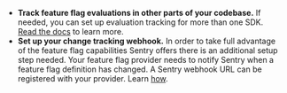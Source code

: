 <Alert level="warning" title="Next Steps">

- **Track feature flag evaluations in other parts of your codebase.** If needed, you can set up evaluation tracking for more than one SDK. [Read the docs](/platforms/javascript/feature-flags/#enable-evaluation-tracking) to learn more.
- **Set up your change tracking webhook.** In order to take full advantage of the feature flag capabilities Sentry offers there is an additional setup step needed. Your feature flag provider needs to notify Sentry when a feature flag definition has changed. A Sentry webhook URL can be registered with your provider. Learn [how](/platforms/javascript/feature-flags/#enable-change-tracking).

</Alert>
